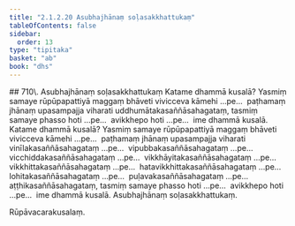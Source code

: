 ```yaml
---
title: "2.1.2.20 Asubhajhānaṃ soḷasakkhattukaṃ"
tableOfContents: false
sidebar:
  order: 13
type: "tipitaka"
basket: "ab"
book: "dhs"
---
```



<DynamicBreadcrumb />

<Paragraph type="center" book="dhs">
## 710\. Asubhajhānaṃ soḷasakkhattukaṃ
</Paragraph>

<Division number="263" book="dhs">

<Paragraph number="711" book="dhs">
Katame dhammā kusalā? Yasmiṃ samaye rūpūpapattiyā maggaṃ bhāveti vivicceva kāmehi …pe…  paṭhamaṃ jhānaṃ upasampajja viharati uddhumātakasaññāsahagataṃ, tasmiṃ samaye phasso hoti …pe…  avikkhepo hoti …pe…  ime dhammā kusalā.
</Paragraph>

</Division>
<Division number="264" book="dhs">

<Paragraph number="712" book="dhs">
Katame dhammā kusalā? Yasmiṃ samaye rūpūpapattiyā maggaṃ bhāveti vivicceva kāmehi …pe…  paṭhamaṃ jhānaṃ upasampajja viharati vinīlakasaññāsahagataṃ …pe…  vipubbakasaññāsahagataṃ …pe…  vicchiddakasaññāsahagataṃ …pe…  vikkhāyitakasaññāsahagataṃ …pe…  vikkhittakasaññāsahagataṃ …pe…  hatavikkhittakasaññāsahagataṃ …pe…  lohitakasaññāsahagataṃ …pe…  puḷavakasaññāsahagataṃ …pe…  aṭṭhikasaññāsahagataṃ, tasmiṃ samaye phasso hoti …pe…  avikkhepo hoti …pe…  ime dhammā kusalā.

</Paragraph>
</Division>

<Paragraph number="713" type="center" book="dhs">
Asubhajhānaṃ soḷasakkhattukaṃ.

  
Rūpāvacarakusalaṃ.
</Paragraph>